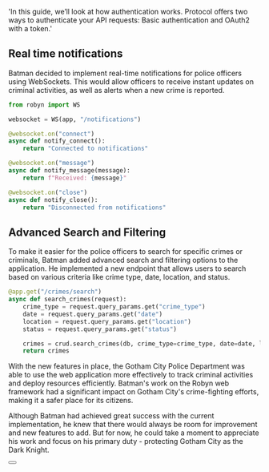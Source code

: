   'In this guide, we’ll look at how authentication works. Protocol offers two ways to authenticate your API requests: Basic authentication and OAuth2 with a token.'

## Real time notifications
Batman decided to implement real-time notifications for police officers using WebSockets. This would allow officers to receive instant updates on criminal activities, as well as alerts when a new crime is reported.



```python {{ title: 'Setting up Authentication Middlewares' }}
from robyn import WS

websocket = WS(app, "/notifications")

@websocket.on("connect")
async def notify_connect():
    return "Connected to notifications"

@websocket.on("message")
async def notify_message(message):
    return f"Received: {message}"

@websocket.on("close")
async def notify_close():
    return "Disconnected from notifications"

```

## Advanced Search and Filtering 

To make it easier for the police officers to search for specific crimes or criminals, Batman added advanced search and filtering options to the application. He implemented a new endpoint that allows users to search based on various criteria like crime type, date, location, and status.


```python {{ title: 'Advanced Search and Filtering' }}
@app.get("/crimes/search")
async def search_crimes(request):
    crime_type = request.query_params.get("crime_type")
    date = request.query_params.get("date")
    location = request.query_params.get("location")
    status = request.query_params.get("status")

    crimes = crud.search_crimes(db, crime_type=crime_type, date=date, location=location, status=status)
    return crimes

```


With the new features in place, the Gotham City Police Department was able to use the web application more effectively to track criminal activities and deploy resources efficiently. Batman's work on the Robyn web framework had a significant impact on Gotham City's crime-fighting efforts, making it a safer place for its citizens.

Although Batman had achieved great success with the current implementation, he knew that there would always be room for improvement and new features to add. But for now, he could take a moment to appreciate his work and focus on his primary duty - protecting Gotham City as the Dark Knight.





<div className="not-prose">
  <Button
    href="/documentation/example_app/monitoring_and_logging"
    variant="text"
    arrow="right"
    children="Check out our list of first-party SDKs"
  />
</div>

